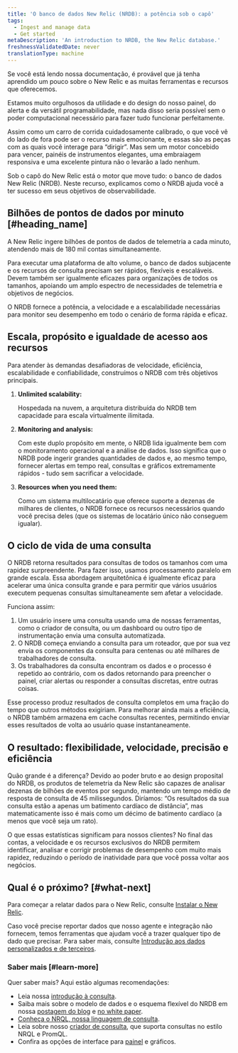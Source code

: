 ```yaml
---
title: 'O banco de dados New Relic (NRDB): a potência sob o capô'
tags:
  - Ingest and manage data
  - Get started
metaDescription: 'An introduction to NRDB, the New Relic database.'
freshnessValidatedDate: never
translationType: machine
---
```


Se você está lendo nossa documentação, é provável que já tenha aprendido um pouco sobre o New Relic e as muitas ferramentas e recursos que oferecemos.

Estamos muito orgulhosos da utilidade e do design do nosso painel, do alerta e da versátil programabilidade, mas nada disso seria possível sem o poder computacional necessário para fazer tudo funcionar perfeitamente.

Assim como um carro de corrida cuidadosamente calibrado, o que você vê do lado de fora pode ser o recurso mais emocionante, e essas são as peças com as quais você interage para “dirigir”. Mas sem um motor concebido para vencer, painéis de instrumentos elegantes, uma embraiagem responsiva e uma excelente pintura não o levarão a lado nenhum.

Sob o capô do New Relic está o motor que move tudo: o banco de dados New Relic (NRDB). Neste recurso, explicamos como o NRDB ajuda você a ter sucesso em seus objetivos de observabilidade.

## Bilhões de pontos de dados por minuto [#heading_name]

A New Relic ingere bilhões de pontos de dados de telemetria a cada minuto, atendendo mais de 180 mil contas simultaneamente.

Para executar uma plataforma de alto volume, o banco de dados subjacente e os recursos de consulta precisam ser rápidos, flexíveis e escaláveis. Devem também ser igualmente eficazes para organizações de todos os tamanhos, apoiando um amplo espectro de necessidades de telemetria e objetivos de negócios.

O NRDB fornece a potência, a velocidade e a escalabilidade necessárias para monitor seu desempenho em todo o cenário de forma rápida e eficaz.

## Escala, propósito e igualdade de acesso aos recursos

Para atender às demandas desafiadoras de velocidade, eficiência, escalabilidade e confiabilidade, construímos o NRDB com três objetivos principais.

1. <DoNotTranslate>**Unlimited scalability:**</DoNotTranslate>

   Hospedada na nuvem, a arquitetura distribuída do NRDB tem capacidade para escala virtualmente ilimitada.

2. <DoNotTranslate>**Monitoring and analysis:**</DoNotTranslate>

   Com este duplo propósito em mente, o NRDB lida igualmente bem com o monitoramento operacional e a análise de dados. Isso significa que o NRDB pode ingerir grandes quantidades de dados e, ao mesmo tempo, fornecer alertas em tempo real, consultas e gráficos extremamente rápidos - tudo sem sacrificar a velocidade.

3. <DoNotTranslate>**Resources when you need them:**</DoNotTranslate>

   Como um sistema multilocatário que oferece suporte a dezenas de milhares de clientes, o NRDB fornece os recursos necessários quando você precisa deles (que os sistemas de locatário único não conseguem igualar).

## O ciclo de vida de uma consulta

O NRDB retorna resultados para consultas de todos os tamanhos com uma rapidez surpreendente. Para fazer isso, usamos processamento paralelo em grande escala. Essa abordagem arquitetônica é igualmente eficaz para acelerar uma única consulta grande e para permitir que vários usuários executem pequenas consultas simultaneamente sem afetar a velocidade.

Funciona assim:

1. Um usuário insere uma consulta usando uma de nossas ferramentas, como o criador de consulta, ou um dashboard ou outro tipo de instrumentação envia uma consulta automatizada.
2. O NRDB começa enviando a consulta para um roteador, que por sua vez envia os componentes da consulta para centenas ou até milhares de trabalhadores de consulta.
3. Os trabalhadores da consulta encontram os dados e o processo é repetido ao contrário, com os dados retornando para preencher o painel, criar alertas ou responder a consultas discretas, entre outras coisas.

Esse processo produz resultados de consulta completos em uma fração do tempo que outros métodos exigiriam. Para melhorar ainda mais a eficiência, o NRDB também armazena em cache consultas recentes, permitindo enviar esses resultados de volta ao usuário quase instantaneamente.

## O resultado: flexibilidade, velocidade, precisão e eficiência

Quão grande é a diferença? Devido ao poder bruto e ao design proposital do NRDB, os produtos de telemetria da New Relic são capazes de analisar dezenas de bilhões de eventos por segundo, mantendo um tempo médio de resposta de consulta de 45 milissegundos. Diríamos: “Os resultados da sua consulta estão a apenas um batimento cardíaco de distância”, mas matematicamente isso é mais como um décimo de batimento cardíaco (a menos que você seja um rato).

O que essas estatísticas significam para nossos clientes? No final das contas, a velocidade e os recursos exclusivos do NRDB permitem identificar, analisar e corrigir problemas de desempenho com muito mais rapidez, reduzindo o período de inatividade para que você possa voltar aos negócios.

## Qual é o próximo? [#what-next]

Para começar a relatar dados para o New Relic, consulte [Instalar o New Relic](/docs/new-relic-solutions/new-relic-one/install-configure/install-new-relic).

Caso você precise reportar dados que nosso agente e integração não fornecem, temos ferramentas que ajudam você a trazer qualquer tipo de dado que precisar. Para saber mais, consulte [Introdução aos dados personalizados e de terceiros](/docs/telemetry-data-platform/custom-data/intro-custom-data).

### Saber mais [#learn-more]

Quer saber mais? Aqui estão algumas recomendações:

* Leia nossa [introdução à consulta](/docs/query-your-data/explore-query-data/get-started/introduction-querying-new-relic-data).
* Saiba mais sobre o modelo de dados e o esquema flexível do NRDB em nossa [postagem do blog](https://blog.newrelic.com/product-news/nrdb-design-principles/) e [no white paper](https://newrelic.com/resources/white-papers/inside-nrdb-flexible-unified-database).
* [Conheça o NRQL, nossa linguagem de consulta](/docs/query-your-data/nrql-new-relic-query-language/get-started/introduction-nrql-new-relics-query-language).
* Leia sobre nosso [criador de consulta](/docs/query-your-data/explore-query-data/query-builder/use-advanced-nrql-mode-query-data), que suporta consultas no estilo NRQL e PromQL.
* Confira as opções de interface para [painel](/docs/query-your-data/explore-query-data/dashboards/introduction-dashboards) e gráficos.